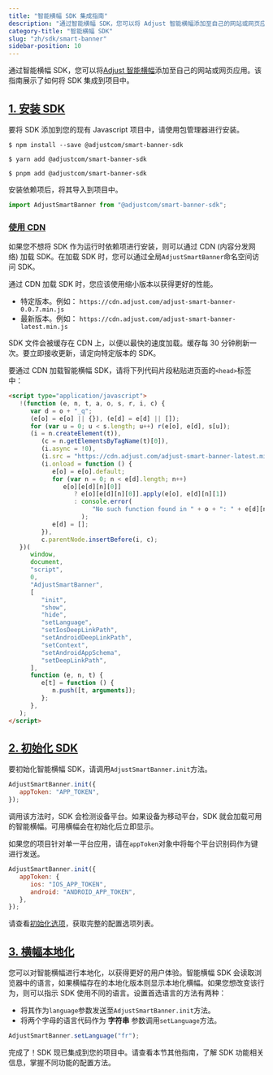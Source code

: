 ```yaml
---
title: "智能横幅 SDK 集成指南"
description: "通过智能横幅 SDK，您可以将 Adjust 智能横幅添加至自己的网站或网页应用。"
category-title: "智能横幅 SDK"
slug: "zh/sdk/smart-banner"
sidebar-position: 10
---
```


通过智能横幅 SDK，您可以将[Adjust 智能横幅](https://www.adjust.com/glossary/smart-banners/)添加至自己的网站或网页应用。该指南展示了如何将 SDK 集成到项目中。

## [1\. 安装 SDK](1-install-the-sdk)

要将 SDK 添加到您的现有 Javascript 项目中，请使用包管理器进行安装。

<Tabs>
<Tab title="NPM">

```console
$ npm install --save @adjustcom/smart-banner-sdk
```

</Tab>
<Tab title="yarn">

```console
$ yarn add @adjustcom/smart-banner-sdk
```

</Tab>
<Tab title="pnpm">

```console
$ pnpm add @adjustcom/smart-banner-sdk
```

</Tab>
</Tabs>

安装依赖项后，将其导入到项目中。

```js
import AdjustSmartBanner from "@adjustcom/smart-banner-sdk";
```

### [使用 CDN](using-a-cdn)

如果您不想将 SDK 作为运行时依赖项进行安装，则可以通过 CDN \(内容分发网络\) 加载 SDK。在加载 SDK 时，您可以通过全局`AdjustSmartBanner`命名空间访问 SDK。

通过 CDN 加载 SDK 时，您应该使用缩小版本以获得更好的性能。

-  特定版本。例如： `https://cdn.adjust.com/adjust-smart-banner-0.0.7.min.js`
-  最新版本。例如： `https://cdn.adjust.com/adjust-smart-banner-latest.min.js`

SDK 文件会被缓存在 CDN 上，以便以最快的速度加载。缓存每 30 分钟刷新一次。要立即接收更新，请定向特定版本的 SDK。

要通过 CDN 加载智能横幅 SDK，请将下列代码片段粘贴进页面的`<head>`标签中：

```html
<script type="application/javascript">
   !(function (e, n, t, a, o, s, r, i, c) {
      var d = o + "_q";
      (e[o] = e[o] || {}), (e[d] = e[d] || []);
      for (var u = 0; u < s.length; u++) r(e[o], e[d], s[u]);
      (i = n.createElement(t)),
         (c = n.getElementsByTagName(t)[0]),
         (i.async = !0),
         (i.src = "https://cdn.adjust.com/adjust-smart-banner-latest.min.js"),
         (i.onload = function () {
            e[o] = e[o].default;
            for (var n = 0; n < e[d].length; n++)
               e[o][e[d][n][0]]
                  ? e[o][e[d][n][0]].apply(e[o], e[d][n][1])
                  : console.error(
                       "No such function found in " + o + ": " + e[d][n][0],
                    );
            e[d] = [];
         }),
         c.parentNode.insertBefore(i, c);
   })(
      window,
      document,
      "script",
      0,
      "AdjustSmartBanner",
      [
         "init",
         "show",
         "hide",
         "setLanguage",
         "setIosDeepLinkPath",
         "setAndroidDeepLinkPath",
         "setContext",
         "setAndroidAppSchema",
         "setDeepLinkPath",
      ],
      function (e, n, t) {
         e[t] = function () {
            n.push([t, arguments]);
         };
      },
   );
</script>
```

## [2\. 初始化 SDK](2-initialize-the-sdk)

要初始化智能横幅 SDK，请调用`AdjustSmartBanner.init`方法。

```js
AdjustSmartBanner.init({
   appToken: "APP_TOKEN",
});
```

调用该方法时，SDK 会检测设备平台。如果设备为移动平台，SDK 就会加载可用的智能横幅。可用横幅会在初始化后立即显示。

如果您的项目针对单一平台应用，请在`appToken`对象中将每个平台识别码作为键进行发送。

```js
AdjustSmartBanner.init({
   appToken: {
      ios: "IOS_APP_TOKEN",
      android: "ANDROID_APP_TOKEN",
   },
});
```

<Callout type="note">

请查看[初始化选项](/zh/sdk/smart-banner/init-options)，获取完整的配置选项列表。

</Callout>

## [3\. 横幅本地化](3-localize-your-banners)

您可以对智能横幅进行本地化，以获得更好的用户体验。智能横幅 SDK 会读取浏览器中的语言，如果横幅存在的本地化版本则显示本地化横幅。如果您想改变该行为，则可以指示 SDK 使用不同的语言。设置首选语言的方法有两种：

-  将其作为`language`参数发送至`AdjustSmartBanner.init`方法。
-  将两个字母的语言代码作为 **字符串** 参数调用`setLanguage`方法。

```js
AdjustSmartBanner.setLanguage("fr");
```

完成了！SDK 现已集成到您的项目中。请查看本节其他指南，了解 SDK 功能相关信息，掌握不同功能的配置方法。
